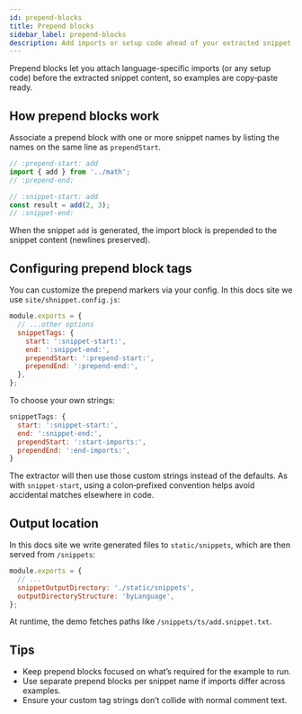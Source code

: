 ```yaml
---
id: prepend-blocks
title: Prepend blocks
sidebar_label: prepend-blocks
description: Add imports or setup code ahead of your extracted snippet content
---
```


Prepend blocks let you attach language-specific imports (or any setup code) before the extracted snippet content, so examples are copy‑paste ready.

## How prepend blocks work

Associate a prepend block with one or more snippet names by listing the names on the same line as `prependStart`.

```ts
// :prepend-start: add
import { add } from '../math';
// :prepend-end:

// :snippet-start: add
const result = add(2, 3);
// :snippet-end:
```

When the snippet `add` is generated, the import block is prepended to the snippet content (newlines preserved).

## Configuring prepend block tags

You can customize the prepend markers via your config. In this docs site we use `site/shnippet.config.js`:

```js
module.exports = {
  // ...other options
  snippetTags: {
    start: ':snippet-start:',
    end: ':snippet-end:',
    prependStart: ':prepend-start:',
    prependEnd: ':prepend-end:',
  },
};
```

To choose your own strings:

```js
snippetTags: {
  start: ':snippet-start:',
  end: ':snippet-end:',
  prependStart: ':start-imports:',
  prependEnd: ':end-imports:',
}
```

The extractor will then use those custom strings instead of the defaults. As with `snippet-start`, using a colon‑prefixed convention helps avoid accidental matches elsewhere in code.

## Output location

In this docs site we write generated files to `static/snippets`, which are then served from `/snippets`:

```js
module.exports = {
  // ...
  snippetOutputDirectory: './static/snippets',
  outputDirectoryStructure: 'byLanguage',
};
```

At runtime, the demo fetches paths like `/snippets/ts/add.snippet.txt`.

## Tips

- Keep prepend blocks focused on what’s required for the example to run.
- Use separate prepend blocks per snippet name if imports differ across examples.
- Ensure your custom tag strings don’t collide with normal comment text.

